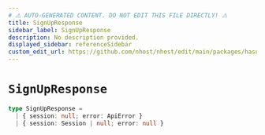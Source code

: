 ```yaml
---
# ⚠️ AUTO-GENERATED CONTENT. DO NOT EDIT THIS FILE DIRECTLY! ⚠️
title: SignUpResponse
sidebar_label: SignUpResponse
description: No description provided.
displayed_sidebar: referenceSidebar
custom_edit_url: https://github.com/nhost/nhost/edit/main/packages/hasura-auth-js/src/utils/types.ts#L41
---
```


# `SignUpResponse`

```ts
type SignUpResponse =
  | { session: null; error: ApiError }
  | { session: Session | null; error: null }
```
